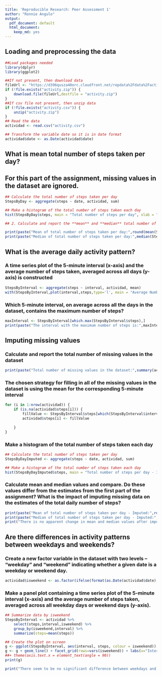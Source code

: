 ```yaml
---
title: 'Reproducible Research: Peer Assessment 1'
author: "Ronnie Angulo"
output:
  pdf_document: default
  html_document:
    keep_md: yes
---
```



## Loading and preprocessing the data
```r
##Load packages needed
library(dplyr)
library(ggplot2)

##If not present, then download data
fileUrl <- "https://d396qusza40orc.cloudfront.net/repdata%2Fdata%2Factivity.zip"
if (!file.exists("activity.zip")) {
    download.file(fileUrl,destfile = "activity.zip")
}
##If csv file not present, then unzip data
if (!file.exists("activity.csv")) {
    unzip("activity.zip")
}
## Read the data
actividad <- read.csv("activity.csv")

## Transform the variable date so it is in date format
actividad$date <- as.Date(actividad$date)

```


## What is mean total number of steps taken per day?

## For this part of the assignment, missing values in the dataset are ignored.

```r

## Calculate the total number of steps taken per day
StepsByDay <- aggregate(steps ~ date, actividad, sum)

## Make a histogram of the total number of steps taken each day
hist(StepsByDay$steps, main = "Total number of steps per day", xlab = "Steps per day" )

## 2. Calculate and report the **mean** and **median** total number of steps taken per day

print(paste("Mean of total number of steps taken per day:",round(mean(StepsByDay$steps))))
print(paste("Median of total number of steps taken per day:",median(StepsByDay$steps)))

```


## What is the average daily activity pattern?

### A time series plot of the 5-minute interval (x-axis) and the average number of steps taken, averaged across all days (y-axis) is constructed

```r

StepsByInterval <- aggregate(steps ~ interval, actividad, mean)
with(StepsByInterval,plot(interval,steps,type='l', main = "Average Number of Steps Taken, by 5-minute interval", xlab = "5-minute interval", ylab = "Average number of steps"))
```

### Which 5-minute interval, on average across all the days in the dataset, contains the maximum number of steps?
```r

maxInterval <- StepsByInterval[which.max(StepsByInterval$steps),]    
print(paste("The interval with the maximum number of steps is:",maxInterval$interval,"with",round(maxInterval$steps,2),"steps."))
```

## Imputing missing values

### Calculate and report the total number of missing values in the dataset 

```r
print(paste("Total number of missing values in the dataset:",summary(actividad$steps)[7]))
```

### The chosen strategy for filling in all of the missing values in the dataset is using the mean for the corresponding 5-minute interval

```r
for (i in 1:nrow(actividad)) {
    if (is.na(actividad$steps[i])) {
        fillValue <- StepsByInterval$steps[which(StepsByInterval$interval == actividad$interval[i])]
        actividad$steps[i] <- fillValue
        
    }
} 
```

### Make a histogram of the total number of steps taken each day 

```r

## Calculate the total number of steps taken per day
StepsByDayImputed <- aggregate(steps ~ date, actividad, sum)

## Make a histogram of the total number of steps taken each day
hist(StepsByDayImputed$steps, main = "Total number of steps per day - Imputed", xlab = "Steps per day") 
```

### Calculate mean and median values and compare. Do these values differ from the estimates from the first part of the assignment? What is the impact of imputing missing data on the estimates of the total daily number of steps?

```r
print(paste("Mean of total number of steps taken per day - Imputed:",round(mean(StepsByDayImputed$steps))))
print(paste("Median of total number of steps taken per day - Imputed:",round(median(StepsByDayImputed$steps))))
print("There is no apparent change in mean and median values after imputing NAs. There seems to be no impact on the total of daily number of steps.")
```


## Are there differences in activity patterns between weekdays and weekends?

### Create a new factor variable in the dataset with two levels -- "weekday" and "weekend" indicating whether a given date is a weekday or weekend day.

```r
actividad$isweekend <- as.factor(ifelse(format(as.Date(actividad$date),"%w") %in% c("6","0"),"weekend","weekday"))
```

### Make a panel plot containing a time series plot of the 5-minute interval (x-axis) and the average number of steps taken, averaged across all weekday days or weekend days (y-axis).

```r
 
## Summarize data by isweekend
StepsByInterval <- actividad %>% 
    select(steps,interval,isweekend) %>% 
    group_by(isweekend,interval) %>%     
    summarize(steps=mean(steps))

## Create the plot on screen
g <- ggplot(StepsByInterval, aes(interval, steps, colour = isweekend)) 
g <- g + geom_line() + facet_grid(rows=vars(isweekend)) + labs(x="Interval", y="Number of Steps", title="Average number of steps taken - Weekdays vs Weekends") 
##+ theme(axis.text.x = element_text(angle = 90))
print(g)

print("There seem to be no significant difference between weekdays and weekends activity patterns other than an earlier start on weekdays, and a slightly greater activity on weekend midday hours.")
```
